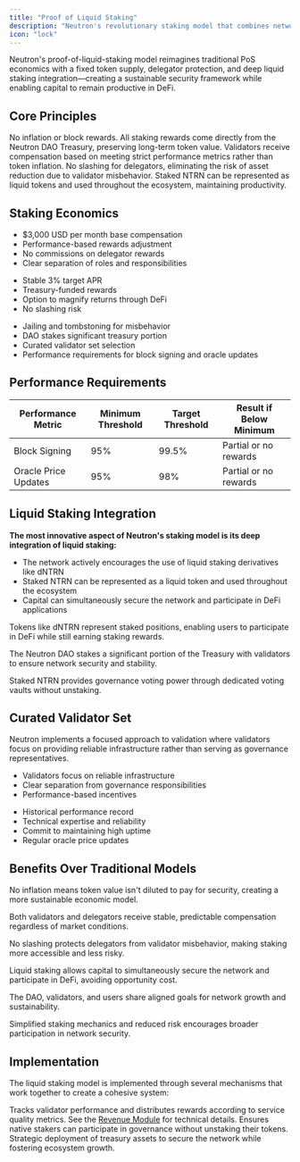 ```yaml
---
title: "Proof of Liquid Staking"
description: "Neutron's revolutionary staking model that combines network security with DeFi capital efficiency"
icon: "lock"
---
```


Neutron's proof-of-liquid-staking model reimagines traditional PoS economics with a fixed token supply, delegator protection, and deep liquid staking integration—creating a sustainable security framework while enabling capital to remain productive in DeFi.

## Core Principles

<CardGroup cols={2}>
  <Card title="Fixed Supply" icon="coins" iconType="duotone">
    No inflation or block rewards. All staking rewards come directly from the Neutron DAO Treasury, preserving long-term token value.
  </Card>
  
  <Card title="Performance-Based" icon="chart-line" iconType="duotone">
    Validators receive compensation based on meeting strict performance metrics rather than token inflation.
  </Card>

  <Card title="Delegator Protection" icon="shield-halved" iconType="duotone">
    No slashing for delegators, eliminating the risk of asset reduction due to validator misbehavior.
  </Card>
  
  <Card title="Capital Efficiency" icon="money-bill-transfer" iconType="duotone">
    Staked NTRN can be represented as liquid tokens and used throughout the ecosystem, maintaining productivity.
  </Card>
</CardGroup>

## Staking Economics

<CardGroup cols={3}>
  <Card title="Validator Model" icon="server" iconType="duotone">
    <ul className="mt-2 space-y-1">
      <li>$3,000 USD per month base compensation</li>
      <li>Performance-based rewards adjustment</li>
      <li>No commissions on delegator rewards</li>
      <li>Clear separation of roles and responsibilities</li>
    </ul>
  </Card>
  
  <Card title="Delegator Rewards" icon="users" iconType="duotone">
    <ul className="mt-2 space-y-1">
      <li>Stable 3% target APR</li>
      <li>Treasury-funded rewards</li>
      <li>Option to magnify returns through DeFi</li>
      <li>No slashing risk</li>
    </ul>
  </Card>
  
  <Card title="Security Model" icon="shield-check" iconType="duotone">
    <ul className="mt-2 space-y-1">
      <li>Jailing and tombstoning for misbehavior</li>
      <li>DAO stakes significant treasury portion</li>
      <li>Curated validator set selection</li>
      <li>Performance requirements for block signing and oracle updates</li>
    </ul>
  </Card>
</CardGroup>

## Performance Requirements

<div className="overflow-x-auto">
  <table className="w-full my-4 text-sm">
    <thead>
      <tr>
        <th className="p-2 border-b-2 border-gray-200 bg-gray-100 dark:bg-gray-800 dark:border-gray-700">Performance Metric</th>
        <th className="p-2 border-b-2 border-gray-200 bg-gray-100 dark:bg-gray-800 dark:border-gray-700">Minimum Threshold</th>
        <th className="p-2 border-b-2 border-gray-200 bg-gray-100 dark:bg-gray-800 dark:border-gray-700">Target Threshold</th>
        <th className="p-2 border-b-2 border-gray-200 bg-gray-100 dark:bg-gray-800 dark:border-gray-700">Result if Below Minimum</th>
      </tr>
    </thead>
    <tbody>
      <tr>
        <td className="p-2 border-b border-gray-200 dark:border-gray-700">Block Signing</td>
        <td className="p-2 border-b border-gray-200 dark:border-gray-700">95%</td>
        <td className="p-2 border-b border-gray-200 dark:border-gray-700">99.5%</td>
        <td className="p-2 border-b border-gray-200 dark:border-gray-700">Partial or no rewards</td>
      </tr>
      <tr>
        <td className="p-2 border-b border-gray-200 dark:border-gray-700">Oracle Price Updates</td>
        <td className="p-2 border-b border-gray-200 dark:border-gray-700">95%</td>
        <td className="p-2 border-b border-gray-200 dark:border-gray-700">98%</td>
        <td className="p-2 border-b border-gray-200 dark:border-gray-700">Partial or no rewards</td>
      </tr>
    </tbody>
  </table>
</div>

## Liquid Staking Integration

<div className="p-4 border-l-4 border-primary bg-primary/5 rounded my-6">
  <strong>The most innovative aspect of Neutron's staking model is its deep integration of liquid staking:</strong>
  <ul className="mt-3 space-y-2">
    <li>The network actively encourages the use of liquid staking derivatives like dNTRN</li>
    <li>Staked NTRN can be represented as a liquid token and used throughout the ecosystem</li>
    <li>Capital can simultaneously secure the network and participate in DeFi applications</li>
  </ul>
</div>

<CardGroup cols={3}>
  <Card title="Liquid Staking Derivatives" icon="arrow-right-arrow-left" iconType="duotone">
    <p className="mt-2">Tokens like dNTRN represent staked positions, enabling users to participate in DeFi while still earning staking rewards.</p>
  </Card>
  
  <Card title="DAO Delegations" icon="building-columns" iconType="duotone">
    <p className="mt-2">The Neutron DAO stakes a significant portion of the Treasury with validators to ensure network security and stability.</p>
  </Card>
  
  <Card title="Composable Governance" icon="scale-balanced" iconType="duotone">
    <p className="mt-2">Staked NTRN provides governance voting power through dedicated voting vaults without unstaking.</p>
  </Card>
</CardGroup>

## Curated Validator Set

Neutron implements a focused approach to validation where validators focus on providing reliable infrastructure rather than serving as governance representatives.

<CardGroup cols={2}>
  <Card title="Specialized Roles" icon="user-gear" iconType="duotone">
    <ul className="mt-2 space-y-1">
      <li>Validators focus on reliable infrastructure</li>
      <li>Clear separation from governance responsibilities</li>
      <li>Performance-based incentives</li>
    </ul>
  </Card>
  
  <Card title="Selection Criteria" icon="filter" iconType="duotone">
    <ul className="mt-2 space-y-1">
      <li>Historical performance record</li>
      <li>Technical expertise and reliability</li>
      <li>Commit to maintaining high uptime</li>
      <li>Regular oracle price updates</li>
    </ul>
  </Card>
</CardGroup>

## Benefits Over Traditional Models

<CardGroup cols={3}>
  <Card title="Sustainable Economics" icon="chart-line" iconType="duotone">
    <p className="mt-2">No inflation means token value isn't diluted to pay for security, creating a more sustainable economic model.</p>
  </Card>
  
  <Card title="Predictable Rewards" icon="calendar-check" iconType="duotone">
    <p className="mt-2">Both validators and delegators receive stable, predictable compensation regardless of market conditions.</p>
  </Card>
  
  <Card title="Reduced Risk" icon="shield-check" iconType="duotone">
    <p className="mt-2">No slashing protects delegators from validator misbehavior, making staking more accessible and less risky.</p>
  </Card>
  
  <Card title="Capital Efficiency" icon="money-bills" iconType="duotone">
    <p className="mt-2">Liquid staking allows capital to simultaneously secure the network and participate in DeFi, avoiding opportunity cost.</p>
  </Card>
  
  <Card title="Aligned Incentives" icon="handshake" iconType="duotone">
    <p className="mt-2">The DAO, validators, and users share aligned goals for network growth and sustainability.</p>
  </Card>
  
  <Card title="Lower Entry Barriers" icon="door-open" iconType="duotone">
    <p className="mt-2">Simplified staking mechanics and reduced risk encourages broader participation in network security.</p>
  </Card>
</CardGroup>

## Implementation

The liquid staking model is implemented through several mechanisms that work together to create a cohesive system:

<CardGroup cols={3}>
  <Card title="x/revenue Module" icon="chart-line" iconType="duotone" href="/developers/modules/revenue/overview">
    Tracks validator performance and distributes rewards according to service quality metrics. See the <a href="/developers/modules/revenue/overview">Revenue Module</a> for technical details.
  </Card>
  
  <Card title="Staked NTRN Voting Vault" icon="vault" iconType="duotone">
    Ensures native stakers can participate in governance without unstaking their tokens.
  </Card>
  
  <Card title="DAO Treasury Management" icon="piggy-bank" iconType="duotone">
    Strategic deployment of treasury assets to secure the network while fostering ecosystem growth.
  </Card>
</CardGroup> 